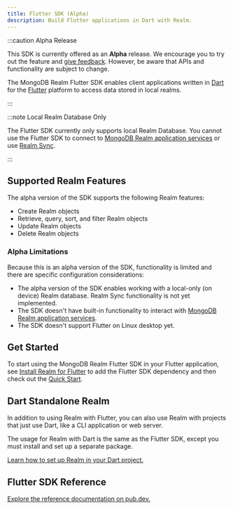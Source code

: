 ```yaml
---
title: Flutter SDK (Alpha)
description: Build Flutter applications in Dart with Realm.
---
```


:::caution Alpha Release

This SDK is currently offered as an **Alpha** release. We encourage you
to try out the feature and [give
feedback](https://feedback.mongodb.com/forums/923521-realm/). However,
be aware that APIs and functionality are subject to change.

The MongoDB Realm Flutter SDK enables client applications written in
[Dart](https://dart.dev/) for the [Flutter](https://flutter.dev/)
platform to access data stored in local realms.

:::

:::note Local Realm Database Only

The Flutter SDK currently only supports local Realm Database. You cannot
use the Flutter SDK to connect to [MongoDB Realm application
services](https://docs.mongodb.com/realm/cloud#std-label-realm-cloud) or use [Realm
Sync](https://docs.mongodb.com/realm/sync/learn/overview#std-label-sync).

:::

## Supported Realm Features

The alpha version of the SDK supports the following Realm features:

- Create Realm objects
- Retrieve, query, sort, and filter Realm objects
- Update Realm objects
- Delete Realm objects

### Alpha Limitations

Because this is an alpha version of the SDK, functionality is limited
and there are specific configuration considerations:

- The alpha version of the SDK enables working with a local-only (on
  device) Realm database. Realm Sync functionality is not yet
  implemented.
- The SDK doesn't have built-in functionality to interact with
  [MongoDB Realm application
  services](https://docs.mongodb.com/realm/cloud#std-label-realm-cloud).
- The SDK doesn't support Flutter on Linux desktop yet.

## Get Started

To start using the MongoDB Realm Flutter SDK in your Flutter
application, see [Install Realm for Flutter](/sdk/flutter/install) to add the Flutter SDK dependency and then check out
the [Quick Start](/sdk/flutter/quick-start).

## Dart Standalone Realm

In addition to using Realm with Flutter, you can also use Realm with
projects that just use Dart, like a CLI application or web server.

The usage for Realm with Dart is the same as the Flutter SDK, except you
must install and set up a separate package.

[Learn how to set up Realm in your Dart project.](/sdk/flutter/install#dart-standalone-installation)

## Flutter SDK Reference

[Explore the reference documentation on
pub.dev.](https://pub.dev/documentation/realm/latest/)
